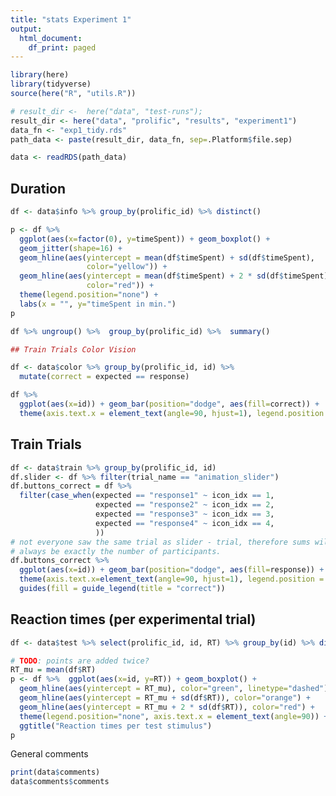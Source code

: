 ```yaml
---
title: "stats Experiment 1"
output:
  html_document:
    df_print: paged
---
```


```r
library(here)
library(tidyverse)
source(here("R", "utils.R"))

# result_dir <-  here("data", "test-runs");
result_dir <- here("data", "prolific", "results", "experiment1")
data_fn <- "exp1_tidy.rds"
path_data <- paste(result_dir, data_fn, sep=.Platform$file.sep)

data <- readRDS(path_data)
```

## Duration

```r
df <- data$info %>% group_by(prolific_id) %>% distinct()

p <- df %>%
  ggplot(aes(x=factor(0), y=timeSpent)) + geom_boxplot() + 
  geom_jitter(shape=16) +
  geom_hline(aes(yintercept = mean(df$timeSpent) + sd(df$timeSpent),
                 color="yellow")) +
  geom_hline(aes(yintercept = mean(df$timeSpent) + 2 * sd(df$timeSpent),
                 color="red")) +
  theme(legend.position="none") + 
  labs(x = "", y="timeSpent in min.")
p

df %>% ungroup() %>%  group_by(prolific_id) %>%  summary()
```


```r
## Train Trials Color Vision

df <- data$color %>% group_by(prolific_id, id) %>%
  mutate(correct = expected == response)

df %>%
  ggplot(aes(x=id)) + geom_bar(position="dodge", aes(fill=correct)) +
  theme(axis.text.x = element_text(angle=90, hjust=1), legend.position = "top")

```

## Train Trials

```r
df <- data$train %>% group_by(prolific_id, id)
df.slider <- df %>% filter(trial_name == "animation_slider") 
df.buttons_correct = df %>%
  filter(case_when(expected == "response1" ~ icon_idx == 1,
                   expected == "response2" ~ icon_idx == 2, 
                   expected == "response3" ~ icon_idx == 3,
                   expected == "response4" ~ icon_idx == 4, 
                   ))
# not everyone saw the same trial as slider - trial, therefore sums will not 
# always be exactly the number of participants.
df.buttons_correct %>%
  ggplot(aes(x=id)) + geom_bar(position="dodge", aes(fill=response)) + 
  theme(axis.text.x=element_text(angle=90, hjust=1), legend.position = "top") + 
  guides(fill = guide_legend(title = "correct"))


```


## Reaction times (per experimental trial)

```r
df <- data$test %>% select(prolific_id, id, RT) %>% group_by(id) %>% distinct()

# TODO: points are added twice?
RT_mu = mean(df$RT)
p <- df %>%  ggplot(aes(x=id, y=RT)) + geom_boxplot() +
  geom_hline(aes(yintercept = RT_mu), color="green", linetype="dashed") +
  geom_hline(aes(yintercept = RT_mu + sd(df$RT)), color="orange") +
  geom_hline(aes(yintercept = RT_mu + 2 * sd(df$RT)), color="red") +
  theme(legend.position="none", axis.text.x = element_text(angle=90)) +
  ggtitle("Reaction times per test stimulus")  
p
```

General comments

```r
print(data$comments)
data$comments$comments

```

